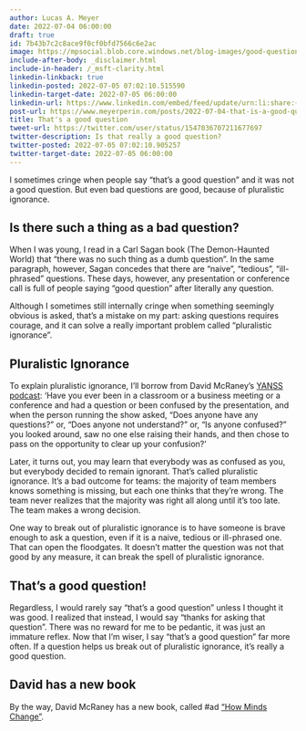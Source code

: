 ```yaml
---
author: Lucas A. Meyer
date: 2022-07-04 06:00:00
draft: true
id: 7b43b7c2c8ace9f0cf0bfd7566c6e2ac
image: https://mpsocial.blob.core.windows.net/blog-images/good-question.jpg
include-after-body: _disclaimer.html
include-in-header: /_msft-clarity.html
linkedin-linkback: true
linkedin-posted: 2022-07-05 07:02:10.515590
linkedin-target-date: 2022-07-05 06:00:00
linkedin-url: https://www.linkedin.com/embed/feed/update/urn:li:share:{response.get('id')}
post-url: https://www.meyerperin.com/posts/2022-07-04-that-is-a-good-question.html
title: That's a good question
tweet-url: https://twitter.com/user/status/1547036707211677697
twitter-description: Is that really a good question?
twitter-posted: 2022-07-05 07:02:10.905257
twitter-target-date: 2022-07-05 06:00:00
---
```


I sometimes cringe when people say "that's a good question" and it was not a good question. But even bad questions are good, because of pluralistic ignorance.

## Is there such a thing as a bad question?

When I was young, I read in a Carl Sagan book (The Demon-Haunted World) that "there was no such thing as a dumb question". In the same paragraph, however, Sagan concedes that there are "naive", "tedious", "ill-phrased" questions. These days, however, any presentation or conference call is full of people saying "good question" after literally any question.

Although I sometimes still internally cringe when something seemingly obvious is asked, that's a mistake on my part: asking questions requires courage, and it can solve a really important problem called "pluralistic ignorance".

## Pluralistic Ignorance

To explain pluralistic ignorance, I'll borrow from David McRaney's [YANSS podcast](https://youarenotsosmart.com/2019/07/02/yanss-157-the-psychology-behind-why-people-dont-speak-out-against-and-even-defend-norms-they-secretly-despise/): 'Have you ever been in a classroom or a business meeting or a conference and had a question or been confused by the presentation, and when the person running the show asked, "Does anyone have any questions?" or, "Does anyone not understand?" or, "Is anyone confused?" you looked around, saw no one else raising their hands, and then chose to pass on the opportunity to clear up your confusion?'

Later, it turns out, you may learn that everybody was as confused as you, but everybody decided to remain ignorant. That's called pluralistic ignorance. It's a bad outcome for teams: the majority of team members knows something is missing, but each one thinks that they're wrong. The team never realizes that the majority was right all along until it's too late. The team makes a wrong decision.

One way to break out of pluralistic ignorance is to have someone is brave enough to ask a question, even if it is a naive, tedious or ill-phrased one. That can open the floodgates. It doesn't matter the question was not that good by any measure, it can break the spell of pluralistic ignorance.

## That's a good question!

Regardless, I would rarely say "that's a good question" unless I thought it was good. I realized that instead, I would say "thanks for asking that question". There was no reward for me to be pedantic, it was just an immature reflex. Now that I'm wiser, I say "that's a good question" far more often. If a question helps us break out of pluralistic ignorance, it's really a good question.

## David has a new book

By the way, David McRaney has a new book, called #ad ["How Minds Change"](https://amzn.to/3ngwPtH).

